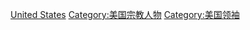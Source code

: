 [[Category:各國宗教領袖|United States]]
[[Category:美国宗教人物|Category:美国宗教人物]]
[[Category:美国领袖|Category:美国领袖]]